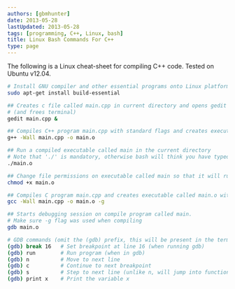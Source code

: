 ```yaml
---
authors: [gbmhunter]
date: 2013-05-28
lastUpdated: 2013-05-28
tags: [programming, C++, Linux, bash]
title: Linux Bash Commands For C++
type: page
---
```


The following is a Linux cheat-sheet for compiling C++ code. Tested on Ubuntu v12.04.
    
```sh
# Install GNU compiler and other essential programs onto Linux platform
sudo apt-get install build-essential

## Creates c file called main.cpp in current directory and opens gedit to begin editing it
# (and frees terminal)
gedit main.cpp &

## Compiles C++ program main.cpp with standard flags and creates executable called main.o
g++ -Wall main.cpp -o main.o

## Run a compiled executable called main in the current directory
# Note that './' is mandatory, otherwise bash will think you have typed a command
./main.o

## Change file permissions on executable called main so that it will run (if experiencing 'Permission denied' errors)
chmod +x main.o

## Compiles C program main.cpp and creates executable called main.o with debugging symbols
gcc -Wall main.cpp -o main.o -g

## Starts debugging session on compile program called main.
# Make sure -g flag was used when compiling
gdb main.o

# GDB commands (omit the (gdb) prefix, this will be present in the terminal already)
(gdb) break 16   # Set breakpoint at line 16 (when running gdb)
(gdb) run        # Run program (when in gdb)
(gdb) n          # Move to next line
(gdb) c          # Continue to next breakpoint
(gdb) s          # Step to next line (unlike n, will jump into functions)
(gdb) print x    # Print the variable x
```